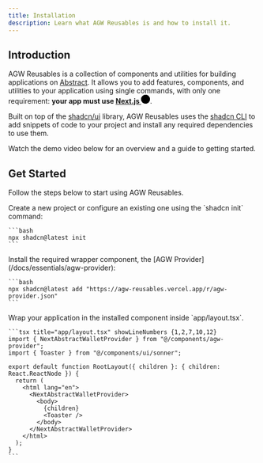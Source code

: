 ```yaml
---
title: Installation
description: Learn what AGW Reusables is and how to install it.
---
```



## Introduction

AGW Reusables is a collection of components and utilities for building applications on [Abstract](https://abs.xyz).
It allows you to add features, components, and utilities to your application using single commands,
with only one requirement: **your app must use [Next.js <svg xmlns="http://www.w3.org/2000/svg" viewBox="0 0 180 180" width="18" className="inline ml-1"><mask height="180" id="nextjs-mask" maskUnits="userSpaceOnUse" width="180" x="0" y="0" style={{maskType: 'alpha'}}><circle cx="90" cy="90" fill="black" r="90"></circle></mask><g mask="url(#nextjs-mask)"><circle cx="90" cy="90" fill="black" r="90"></circle><path d="M149.508 157.52L69.142 54H54V125.97H66.1136V69.3836L139.999 164.845C143.333 162.614 146.509 160.165 149.508 157.52Z" fill="url(#nextjs-paint0)"></path><rect fill="url(#nextjs-paint1)" height="72" width="12" x="115" y="54"></rect></g><defs><linearGradient gradientUnits="userSpaceOnUse" id="nextjs-paint0" x1="109" x2="144.5" y1="116.5" y2="160.5"><stop stopColor="white"></stop><stop offset="1" stopColor="white" stopOpacity="0"></stop></linearGradient><linearGradient gradientUnits="userSpaceOnUse" id="nextjs-paint1" x1="121" x2="120.799" y1="54" y2="106.875"><stop stopColor="white"></stop><stop offset="1" stopColor="white" stopOpacity="0"></stop></linearGradient></defs></svg>](https://nextjs.org/docs)**.

Built on top of the [shadcn/ui](https://ui.shadcn.com/) library, AGW Reusables uses the [shadcn CLI](https://ui.shadcn.com/docs/cli) to add snippets of code to your project and install any required dependencies to use them.


Watch the demo video below for an overview and a guide to getting started.

<HeroVideoDialog
  className="my-8"
  animationStyle="from-center"
  videoSrc="https://www.youtube.com/embed/Yz7zhuhuVRE"
  thumbnailSrc="/agw-ui-thumb.png"
  thumbnailAlt="AGW Reusables Demo Video"
/>


## Get Started

Follow the steps below to start using AGW Reusables.

<Steps className="mt-8">
  <Step step={1} title="Setup your project">
    Create a new project or configure an existing one using the `shadcn init` command:

    ```bash
    npx shadcn@latest init
    ```
  </Step>

  <Step step={2} title="Install the AGW Provider">
    Install the required wrapper component, the [AGW Provider](/docs/essentials/agw-provider):

    ```bash
    npx shadcn@latest add "https://agw-reusables.vercel.app/r/agw-provider.json"
    ```
  </Step>

  <Step step={3} title="Wrap your application">
    Wrap your application in the installed component inside `app/layout.tsx`.

    ```tsx title="app/layout.tsx" showLineNumbers {1,2,7,10,12}
    import { NextAbstractWalletProvider } from "@/components/agw-provider";
    import { Toaster } from "@/components/ui/sonner";

    export default function RootLayout({ children }: { children: React.ReactNode }) {
      return (
        <html lang="en">
          <NextAbstractWalletProvider>
            <body>
              {children}
              <Toaster />
            </body>
          </NextAbstractWalletProvider>
        </html>
      );
    }
    ```
  </Step>
</Steps>
